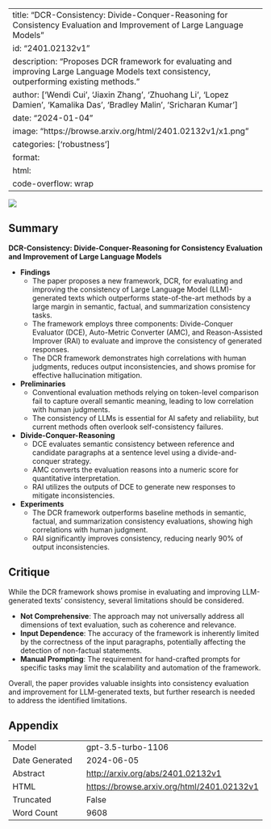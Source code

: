 
---
title: "DCR-Consistency: Divide-Conquer-Reasoning for Consistency Evaluation and Improvement of Large Language Models"
id: "2401.02132v1"
description: "Proposes DCR framework for evaluating and improving Large Language Models text consistency, outperforming existing methods."
author: ['Wendi Cui', 'Jiaxin Zhang', 'Zhuohang Li', 'Lopez Damien', 'Kamalika Das', 'Bradley Malin', 'Sricharan Kumar']
date: "2024-01-04"
image: "https://browse.arxiv.org/html/2401.02132v1/x1.png"
categories: ['robustness']
format:
  html:
    code-overflow: wrap
---

![](https://browse.arxiv.org/html/2401.02132v1/x1.png)

## Summary

**DCR-Consistency: Divide-Conquer-Reasoning for Consistency Evaluation and Improvement of Large Language Models**

- **Findings**
  - The paper proposes a new framework, DCR, for evaluating and improving the consistency of Large Language Model (LLM)-generated texts which outperforms state-of-the-art methods by a large margin in semantic, factual, and summarization consistency tasks.
  - The framework employs three components: Divide-Conquer Evaluator (DCE), Auto-Metric Converter (AMC), and Reason-Assisted Improver (RAI) to evaluate and improve the consistency of generated responses.
  - The DCR framework demonstrates high correlations with human judgments, reduces output inconsistencies, and shows promise for effective hallucination mitigation.

- **Preliminaries**
  - Conventional evaluation methods relying on token-level comparison fail to capture overall semantic meaning, leading to low correlation with human judgments.
  - The consistency of LLMs is essential for AI safety and reliability, but current methods often overlook self-consistency failures.

- **Divide-Conquer-Reasoning**
  - DCE evaluates semantic consistency between reference and candidate paragraphs at a sentence level using a divide-and-conquer strategy.
  - AMC converts the evaluation reasons into a numeric score for quantitative interpretation.
  - RAI utilizes the outputs of DCE to generate new responses to mitigate inconsistencies.

- **Experiments**
  - The DCR framework outperforms baseline methods in semantic, factual, and summarization consistency evaluations, showing high correlations with human judgment.
  - RAI significantly improves consistency, reducing nearly 90% of output inconsistencies.

## Critique

While the DCR framework shows promise in evaluating and improving LLM-generated texts' consistency, several limitations should be considered.

- **Not Comprehensive**: The approach may not universally address all dimensions of text evaluation, such as coherence and relevance. 
- **Input Dependence**: The accuracy of the framework is inherently limited by the correctness of the input paragraphs, potentially affecting the detection of non-factual statements.
- **Manual Prompting**: The requirement for hand-crafted prompts for specific tasks may limit the scalability and automation of the framework.

Overall, the paper provides valuable insights into consistency evaluation and improvement for LLM-generated texts, but further research is needed to address the identified limitations.

## Appendix

|          |          |
|----------|----------|
| Model     | gpt-3.5-turbo-1106       |
| Date Generated     | 2024-06-05       |
| Abstract | [http://arxiv.org/abs/2401.02132v1](http://arxiv.org/abs/2401.02132v1)        |
| HTML     | [https://browse.arxiv.org/html/2401.02132v1](https://browse.arxiv.org/html/2401.02132v1)       |
| Truncated       | False       |
| Word Count       | 9608       |